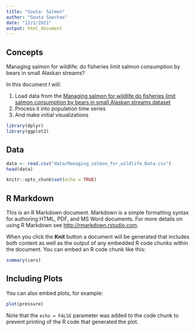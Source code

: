 ```yaml
---
title: "Souta- Salmon"
author: "Souta Saechao"
date: "12/1/2021"
output: html_document
---
```


## Concepts

Managing salmon for wildlife: do fisheries limit salmon consumption by bears in small Alaskan streams?

In this document I will:

1. Load data from the [Managing salmon for wildlife do fisheries limit salmon consumption by bears in small Alaskan streams dataset](https://figshare.com/articles/dataset/Managing_salmon_for_wildlife_do_fisheries_limit_salmon_consumption_by_bears_in_small_Alaskan_streams_/10315925)
2. Process it into population time series
3. And make initial visualizations

```r
library(dplyr)
library(ggplot2)
```

## Data


```r
data <- read.csv("data/Managing_salmon_for_wildlife_Data.csv")
head(data)
```



```r
knitr::opts_chunk$set(echo = TRUE)
```

## R Markdown

This is an R Markdown document. Markdown is a simple formatting syntax for authoring HTML, PDF, and MS Word documents. For more details on using R Markdown see <http://rmarkdown.rstudio.com>.

When you click the **Knit** button a document will be generated that includes both content as well as the output of any embedded R code chunks within the document. You can embed an R code chunk like this:

```r
summary(cars)
```

## Including Plots

You can also embed plots, for example:

```r
plot(pressure)
```

Note that the `echo = FALSE` parameter was added to the code chunk to prevent printing of the R code that generated the plot.
